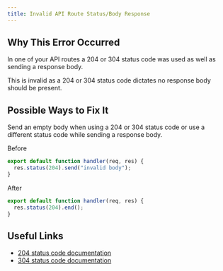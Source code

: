 ```yaml
---
title: Invalid API Route Status/Body Response
---
```


## Why This Error Occurred

In one of your API routes a 204 or 304 status code was used as well as sending a response body.

This is invalid as a 204 or 304 status code dictates no response body should be present.

## Possible Ways to Fix It

Send an empty body when using a 204 or 304 status code or use a different status code while sending a response body.

Before

```js filename="pages/api/example.js"
export default function handler(req, res) {
  res.status(204).send("invalid body");
}
```

After

```js filename="pages/api/example.js"
export default function handler(req, res) {
  res.status(204).end();
}
```

## Useful Links

- [204 status code documentation](https://developer.mozilla.org/docs/Web/HTTP/Status/204)
- [304 status code documentation](https://developer.mozilla.org/docs/Web/HTTP/Status/304)
